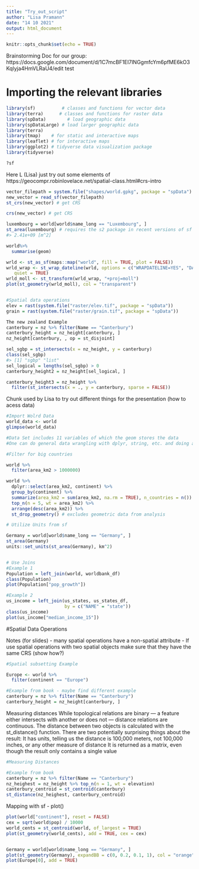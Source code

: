 ```yaml
---
title: "Try_out_script"
author: "Lisa Pramann"
date: "14 10 2021"
output: html_document
---
```


```r
knitr::opts_chunk$set(echo = TRUE)
```

Brainstorming Doc for our group: https://docs.google.com/document/d/1C7mcBF1EI7lNGgmfcYm6pfME6kO3Kqlyja4HmVLRaU4/edit
test


# Importing the relevant libraries 
```r

library(sf)          # classes and functions for vector data
library(terra)      # classes and functions for raster data
library(spData)        # load geographic data
library(spDataLarge) # load larger geographic data
library(terra)
library(tmap)    # for static and interactive maps
library(leaflet) # for interactive maps
library(ggplot2) # tidyverse data visualization package
library(tidyverse)

?sf
```


Here L (Lisa) just try out some elements of https://geocompr.robinlovelace.net/spatial-class.html#crs-intro

```r
vector_filepath = system.file("shapes/world.gpkg", package = "spData")
new_vector = read_sf(vector_filepath)
st_crs(new_vector) # get CRS

crs(new_vector) # get CRS

luxembourg = world[world$name_long == "Luxembourg", ]
st_area(luxembourg) # requires the s2 package in recent versions of sf
#> 2.41e+09 [m^2]

world%>% 
  summarise(geom)

wrld <- st_as_sf(maps::map("world", fill = TRUE, plot = FALSE))
wrld_wrap <- st_wrap_dateline(wrld, options = c("WRAPDATELINE=YES", "DATELINEOFFSET=180"),
   quiet = TRUE)
wrld_moll <- st_transform(wrld_wrap, "+proj=moll")
plot(st_geometry(wrld_moll), col = "transparent")


#Spatial data operations
elev = rast(system.file("raster/elev.tif", package = "spData"))
grain = rast(system.file("raster/grain.tif", package = "spData"))

The new zealand Example 
canterbury = nz %>% filter(Name == "Canterbury")
canterbury_height = nz_height[canterbury, ]
nz_height[canterbury, , op = st_disjoint]

sel_sgbp = st_intersects(x = nz_height, y = canterbury)
class(sel_sgbp)
#> [1] "sgbp" "list"
sel_logical = lengths(sel_sgbp) > 0
canterbury_height2 = nz_height[sel_logical, ]

canterbury_height3 = nz_height %>%
  filter(st_intersects(x = ., y = canterbury, sparse = FALSE))
```


Chunk used by Lisa to try out different things for the presentation (how to acess data)

```r
#Import Wolrd Data 
world_data <- world
glimpse(world_data)

#Data Set includes 11 variables of which the geom stores the data 
#One can do general data wrangling with dplyr, string, etc. and doing attribute data operations 

#Filter for big countries 

world %>%
  filter(area_km2 > 1000000)

world %>% 
  dplyr::select(area_km2, continent) %>% 
  group_by(continent) %>% 
  summarize(area_km2 = sum(area_km2, na.rm = TRUE), n_countries = n()) %>% 
  top_n(n = 5, wt = area_km2) %>%
  arrange(desc(area_km2)) %>%
  st_drop_geometry() # excludes geometric data from analysis 

# Utilize Units from sf 

Germany = world[world$name_long == "Germany", ]
st_area(Germany)
units::set_units(st_area(Germany), km^2)


# Use Joins
#Example 1
Population = left_join(world, worldbank_df)
class(Population)
plot(Population["pop_growth"])

#Example 2
us_income = left_join(us_states, us_states_df,
                      by = c("NAME" = "state"))
class(us_income)
plot(us_income["median_income_15"])


```

#Spatial Data Operations 

Notes (for slides)
- many spatial operations have a non-spatial attribute 
- If use spatial operations with two spatial objects make sure that they have the same CRS 
(show how?)


```r
#Spatial subsetting Example

Europe <- world %>% 
  filter(continent == "Europe")

#Example from book - maybe find different example 
canterbury = nz %>% filter(Name == "Canterbury")
canterbury_height = nz_height[canterbury, ]


```


Measuring distances
While topological relations are binary — a feature either intersects with another or does not — distance relations are continuous. The distance between two objects is calculated with the st_distance() function. 
There are two potentially surprising things about the result:
It has units, telling us the distance is 100,000 meters, not 100,000 inches, or any other measure of distance
It is returned as a matrix, even though the result only contains a single value
```r
#Measuring Distances 

#Example from book 
canterbury = nz %>% filter(Name == "Canterbury")
nz_heighest = nz_height %>% top_n(n = 1, wt = elevation)
canterbury_centroid = st_centroid(canterbury)
st_distance(nz_heighest, canterbury_centroid)

```

Mapping with sf - plot()
```r
plot(world["continent"], reset = FALSE)
cex = sqrt(world$pop) / 10000
world_cents = st_centroid(world, of_largest = TRUE)
plot(st_geometry(world_cents), add = TRUE, cex = cex)


Germany = world[world$name_long == "Germany", ]
plot(st_geometry(Germany), expandBB = c(0, 0.2, 0.1, 1), col = "orange", lwd = 3)
plot(Europe[0], add = TRUE)

```

